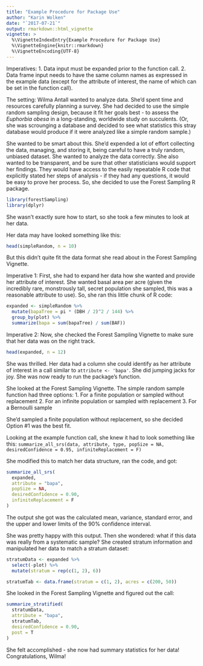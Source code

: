 ```yaml
---
title: "Example Procedure for Package Use"
author: "Karin Wolken"
date: "`2017-07-21`"
output: rmarkdown::html_vignette
vignette: >
  %\VignetteIndexEntry{Example Procedure for Package Use}
  %\VignetteEngine{knitr::rmarkdown}
  %\VignetteEncoding{UTF-8}
---
```


Imperatives:
  1. Data input must be expanded prior to the function call.
  2. Data frame input needs to have the same column names as expressed in the example data (except for the attribute of interest, the name of which can be set in the function call).
  
The setting:
  Wilma Antall wanted to analyze data. She'd spent time and resources carefully planning a survey. She had decided to use the simple random sampling design, because it fit her goals best - to assess the _Euphorbia obesa_ in a long-standing, worldwide study on succulents. (Or, she was scrounging a database and decided to see what statistics this stray database would produce if it were analyzed like a simple random sample.)
  
  She wanted to be smart about this. She'd expended a lot of effort collecting the data, managing, and storing it, being careful to have a truly random, unbiased dataset. She wanted to analyze the data correctly. She also wanted to be transparent, and be sure that other statisticians would support her findings. They would have access to the easily repeatable R code that explicitly stated her steps of analysis - if they had any questions, it would be easy to prove her process. So, she decided to use the Forest Sampling R package.

```r
library(forestSampling)
library(dplyr)
```

  She wasn't exactly sure how to start, so she took a few minutes to look at her data.
  
Her data may have looked something like this:

```r
head(simpleRandom, n = 10)
```

But this didn't quite fit the data format she read about in the Forest Sampling Vignette.

Imperative 1:
First, she had to expand her data how she wanted and provide her attribute of interest. She wanted basal area per acre (given the incredibly rare, monstrously tall, secret population she sampled, this was a reasonable attribute to use). So, she ran this little chunk of R code:

```r
expanded <- simpleRandom %>%
  mutate(bapaTree = pi * (DBH / 2)^2 / 144) %>%
  group_by(plot) %>%
  summarize(bapa = sum(bapaTree) / sum(BAF))
```

Imperative 2:
Now, she checked the Forest Sampling Vignette to make sure that her data was on the right track.

```r
head(expanded, n = 12)
```

She was thrilled. Her data had a column she could identify as her attribute of interest in a call similar to `attribute <- 'bapa' `. She did jumping jacks for joy. She was now ready to run the package's function.

She looked at the Forest Sampling Vignette. The simple random sample function had three options:
1. For a finite population or sampled without replacement
2. For an infinite population or sampled with replacement
3. For a Bernoulli sample

She'd sampled a finite population without replacement, so she decided Option #1 was the best fit.

Looking at the example function call, she knew it had to look something like this:
`summarize_all_srs(data, attribute, type, popSize = NA, desiredConfidence = 0.95, infiniteReplacement = F)`

She modified this to match her data structure, ran the code, and got:

```r
summarize_all_srs(
  expanded,
  attribute = "bapa",
  popSize = NA,
  desiredConfidence = 0.90,
  infiniteReplacement = F
)
```

The output she got was the calculated mean, variance, standard error, and the upper and lower limits of the 90% confidence interval.
  
She was pretty happy with this output. Then she wondered: what if this data was really from a systematic sample? She created stratum information and manipulated her data to match a stratum dataset:

```r
stratumData <- expanded %>%
  select(-plot) %>%
  mutate(stratum = rep(c(1, 2), 6))

stratumTab <- data.frame(stratum = c(1, 2), acres = c(200, 50))
```

She looked in the Forest Sampling Vignette and figured out the call:

```r
summarize_stratified(
  stratumData,
  attribute = "bapa",
  stratumTab,
  desiredConfidence = 0.90,
  post = T
)
```

She felt accomplished - she now had summary statistics for her data! Congratulations, Wilma!
